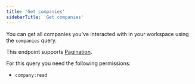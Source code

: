 ```yaml
---
title: 'Get companies'
sidebarTitle: 'Get companies'
---
```


You can get all companies you've interacted with in your workspace using the `companies` query.

This endpoint supports [Pagination](/api-reference/graphql/pagination).

For this query you need the following permissions:

- `company:read`

<Tabs>
  <Tab title="Typescript SDK">
    <Snippet file="typescript-sdk/get-companies.mdx" />
  </Tab>
  <Tab title="GraphQL">
    <Snippet file="graphql/get-companies.mdx" />
  </Tab>
</Tabs>
